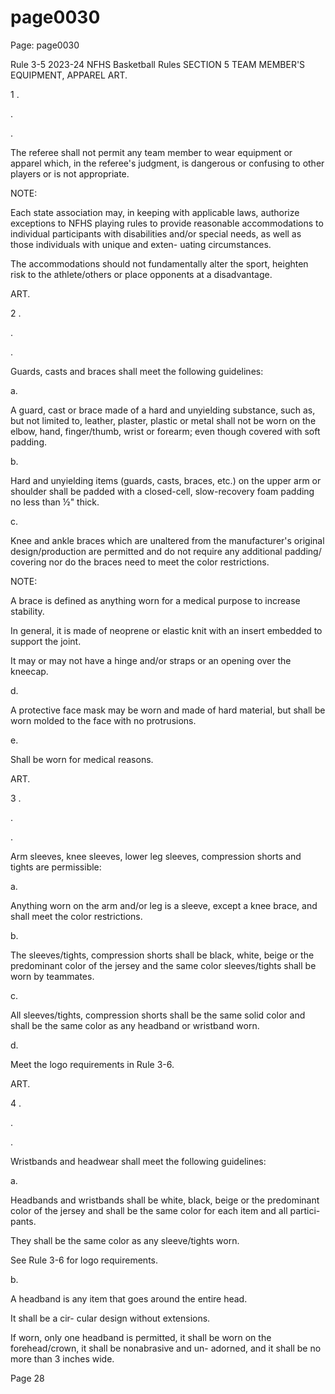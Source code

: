 # page0030

Page: page0030

Rule 3-5 2023-24 NFHS Basketball Rules SECTION 5 TEAM MEMBER'S EQUIPMENT, APPAREL ART.

1 .

.

.

The referee shall not permit any team member to wear equipment or apparel which, in the referee's judgment, is dangerous or confusing to other players or is not appropriate.

NOTE:

Each state association may, in keeping with applicable laws, authorize exceptions to NFHS playing rules to provide reasonable accommodations to individual participants with disabilities and/or special needs, as well as those individuals with unique and exten- uating circumstances.

The accommodations should not fundamentally alter the sport, heighten risk to the athlete/others or place opponents at a disadvantage.

ART.

2 .

.

.

Guards, casts and braces shall meet the following guidelines:

a.

A guard, cast or brace made of a hard and unyielding substance, such as, but not limited to, leather, plaster, plastic or metal shall not be worn on the elbow, hand, finger/thumb, wrist or forearm; even though covered with soft padding.

b.

Hard and unyielding items (guards, casts, braces, etc.) on the upper arm or shoulder shall be padded with a closed-cell, slow-recovery foam padding no less than ½" thick.

c.

Knee and ankle braces which are unaltered from the manufacturer's original design/production are permitted and do not require any additional padding/ covering nor do the braces need to meet the color restrictions.

NOTE:

A brace is defined as anything worn for a medical purpose to increase stability.

In general, it is made of neoprene or elastic knit with an insert embedded to support the joint.

It may or may not have a hinge and/or straps or an opening over the kneecap.

d.

A protective face mask may be worn and made of hard material, but shall be worn molded to the face with no protrusions.

e.

Shall be worn for medical reasons.

ART.

3 .

.

.

Arm sleeves, knee sleeves, lower leg sleeves, compression shorts and tights are permissible:

a.

Anything worn on the arm and/or leg is a sleeve, except a knee brace, and shall meet the color restrictions.

b.

The sleeves/tights, compression shorts shall be black, white, beige or the predominant color of the jersey and the same color sleeves/tights shall be worn by teammates.

c.

All sleeves/tights, compression shorts shall be the same solid color and shall be the same color as any headband or wristband worn.

d.

Meet the logo requirements in Rule 3-6.

ART.

4 .

.

.

Wristbands and headwear shall meet the following guidelines:

a.

Headbands and wristbands shall be white, black, beige or the predominant color of the jersey and shall be the same color for each item and all partici- pants.

They shall be the same color as any sleeve/tights worn.

See Rule 3-6 for logo requirements.

b.

A headband is any item that goes around the entire head.

It shall be a cir- cular design without extensions.

If worn, only one headband is permitted, it shall be worn on the forehead/crown, it shall be nonabrasive and un- adorned, and it shall be no more than 3 inches wide.

Page 28
